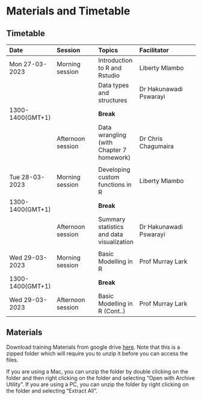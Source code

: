 # Materials and Timetable {.unnumbered}

## Timetable {.unnumbered}
|Date|Session|Topics|Facilitator|
|:---|:------|:-----|:----------|
|Mon 27-03-2023|Morning session|Introduction to R and Rstudio|Liberty Mlambo|
|||Data types and structures|Dr Hakunawadi Pswarayi|
|1300-1400(GMT+1)||**Break**||
||Afternoon session|Data wrangling (with Chapter 7 homework)|Dr Chris Chagumaira|
|||||
|Tue 28-03-2023|Morning session|Developing custom functions in R|Liberty Mlambo|
|1300-1400(GMT+1)||**Break**||
||Afternoon session| Summary statistics and data visualization|Dr Hakunawadi Pswarayi|
|||||
|Wed 29-03-2023|Morning session|Basic Modelling in R|Prof Murray Lark|
|1300-1400(GMT+1)||**Break**||
|Wed 29-03-2023|Afternoon session|Basic Modelling in R (Cont..)|Prof Murray Lark|

## Materials {.unnumbered}

Download training Materials from google drive [here](https://drive.google.com/drive/folders/1yT3hH_j7szrdZD1G9Bg-CH1U3Im-KahL). Note that this is a zipped folder which will require you to unzip it before you can access the files.

If you are using a Mac, you can unzip the folder by double clicking on the folder and then right clicking on the folder and selecting "Open with Archive Utility". If you are using a PC, you can unzip the folder by right clicking on the folder and selecting "Extract All".




